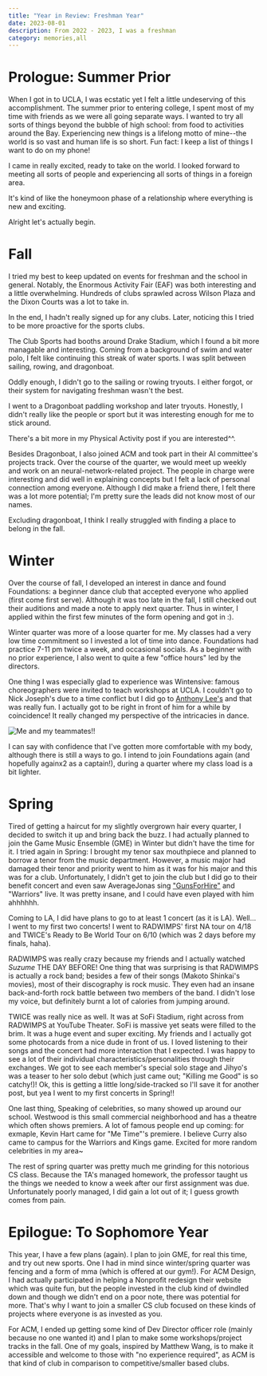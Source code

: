 ```yaml
---
title: "Year in Review: Freshman Year"
date: 2023-08-01
description: From 2022 - 2023, I was a freshman
category: memories,all
---
```


# Prologue: Summer Prior

When I got in to UCLA, I was ecstatic yet I felt a little undeserving of this accomplishment. 
The summer prior to entering college, I spent most of my time with friends as we were all going separate ways.
I wanted to try all sorts of things beyond the bubble of high school: from food to activities around the Bay.
Experiencing new things is a lifelong motto of mine--the world is so vast and human life is so short.
Fun fact: I keep a list of things I want to do on my phone!

I came in really excited, ready to take on the world.
I looked forward to meeting all sorts of people and experiencing all sorts of things in a foreign area.

It's kind of like the honeymoon phase of a relationship where everything is new and exciting. 

Alright let's actually begin.

# Fall

I tried my best to keep updated on events for freshman and the school in general.
Notably, the Enormous Activity Fair (EAF) was both interesting and a little overwhelming.
Hundreds of clubs sprawled across Wilson Plaza and the Dixon Courts was a lot to take in.

In the end, I hadn't really signed up for any clubs.
Later, noticing this I tried to be more proactive for the sports clubs.

The Club Sports had booths around Drake Stadium, which I found a bit more managable and interesting.
Coming from a background of swim and water polo, I felt like continuing this streak of water sports.
I was split between sailing, rowing, and dragonboat.

Oddly enough, I didn't go to the sailing or rowing tryouts.
I either forgot, or their system for navigating freshman wasn't the best.

I went to a Dragonboat paddling workshop and later tryouts.
Honestly, I didn't really like the people or sport but it was interesting enough for me to stick around.

There's a bit more in my Physical Activity post if you are interested^^.

Besides Dragonboat, I also joined ACM and took part in their AI committee's projects track.
Over the course of the quarter, we would meet up weekly and work on an neural-network-related project. 
The people in charge were interesting and did well in explaining concepts but I felt a lack of personal connection among everyone.
Although I did make a friend there, I felt there was a lot more potential; I'm pretty sure the leads did not know most of our names.

Excluding dragonboat, I think I really struggled with finding a place to belong in the fall.

# Winter

Over the course of fall, I developed an interest in dance and found 
Foundations: a beginner dance club that accepted everyone who applied (first come first serve).
Although it was too late in the fall, I still checked out their auditions and made a note to apply next quarter. 
Thus in winter, I applied within the first few minutes of the form opening and got in :). 

Winter quarter was more of a loose quarter for me.
My classes had a very low time commitment so I invested a lot of time into dance.
Foundations had practice 7-11 pm twice a week, and occasional socials.
As a beginner with no prior experience, I also went to quite a few "office hours" led by the directors. 

One thing I was especially glad to experience was Wintensive: famous choreographers were invited to teach workshops at UCLA.
I couldn't go to Nick Joseph's due to a time conflict but I did go to [Anthony Lee's](https://www.youtube.com/watch?v=9oGTOMn9dxE&list=PL5idqdb0RICnYaTFyU6oRW8QDDwXceMgI) and that was really fun. 
I actually got to be right in front of him for a while by coincidence! It really changed my perspective of the intricacies in dance. 

![Me and my teammates!!](/dance.jpg)

I can say with confidence that I've gotten more comfortable with my body, although there is still a ways to go.
I intend to join Foundations again (and hopefully againx2 as a captain!), during a quarter where my class load is a bit lighter.

# Spring

Tired of getting a haircut for my slightly overgrown hair every quarter, I decided to switch it up and bring back the buzz.
I had actually planned to join the Game Music Ensemble (GME) in Winter but didn't have the time for it.
I tried again in Spring: I brought my tenor sax mouthpiece and planned to borrow a tenor from the music department.
However, a music major had damaged their tenor and priority went to him as it was for his major and this was for a club.
Unfortunately, I didn't get to join the club but I did go to their benefit concert and even saw 
AverageJonas sing ["GunsForHire"](https://www.youtube.com/watch?v=PxH3pR095Sw) and "Warriors" live.
It was pretty insane, and I could have even played with him ahhhhhh.

Coming to LA, I did have plans to go to at least 1 concert (as it is LA).
Well... I went to my first two concerts! I went to RADWIMPS' first NA tour on 4/18 and
TWICE's Ready to Be World Tour on 6/10 (which was 2 days before my finals, haha).

RADWIMPS was really crazy because my friends and I actually watched *Suzume* THE DAY BEFORE!
One thing that was surprising is that RADWIMPS is actually a rock band;
besides a few of their songs (Makoto Shinkai's movies), most of their discography is rock music.
They even had an insane back-and-forth rock battle between two members of the band.
I didn't lose my voice, but definitely burnt a lot of calories from jumping around.

TWICE was really nice as well. It was at SoFi Stadium, right across from RADWIMPS at YouTube Theater.
SoFi is massive yet seats were filled to the brim. It was a huge event and super exciting.
My friends and I actually got some photocards from a nice dude in front of us. 
I loved listening to their songs and the concert had more interaction that I expected.
I was happy to see a lot of their individual characteristics/personalities through their exchanges.
We got to see each member's special solo stage and Jihyo's was a teaser to her solo debut (which just came out; "Killing me Good" is so catchy!)!
Ok, this is getting a little long/side-tracked so I'll save it for another post, but yea I went to my first concerts in Spring!!

One last thing, Speaking of celebrities, so many showed up around our school.
Westwood is this small commercial neighborhood and has a theatre which often shows premiers.
A lot of famous people end up coming: for exmaple, Kevin Hart came for "Me Time"'s premiere.
I believe Curry also came to campus for the Warriors and Kings game. Excited for more random celebrities in my area~

The rest of spring quarter was pretty much me grinding for this notorious CS class.
Because the TA's managed homework, the professor taught us the things we needed to know a week after our first assignment was due.
Unfortunately poorly managed, I did gain a lot out of it; I guess growth comes from pain.

# Epilogue: To Sophomore Year
This year, I have a few plans (again). I plan to join GME, for real this time, and try out new sports.
One I had in mind since winter/spring quarter was fencing and a form of mma (which is offered at our gym!).
For ACM Design, I had actually participated in helping a Nonprofit redesign their website which was quite fun,
but the people invested in the club kind of dwindled down and though we didn't end on a poor note, there was potential for more.
That's why I want to join a smaller CS club focused on these kinds of projects where everyone is as invested as you.

For ACM, I ended up getting some kind of Dev Director officer role (mainly because no one wanted it)
and I plan to make some workshops/project tracks in the fall.
One of my goals, inspired by Matthew Wang, is to make it accessible and welcome to those with "no experience required",
as ACM is that kind of club in comparison to competitive/smaller based clubs.